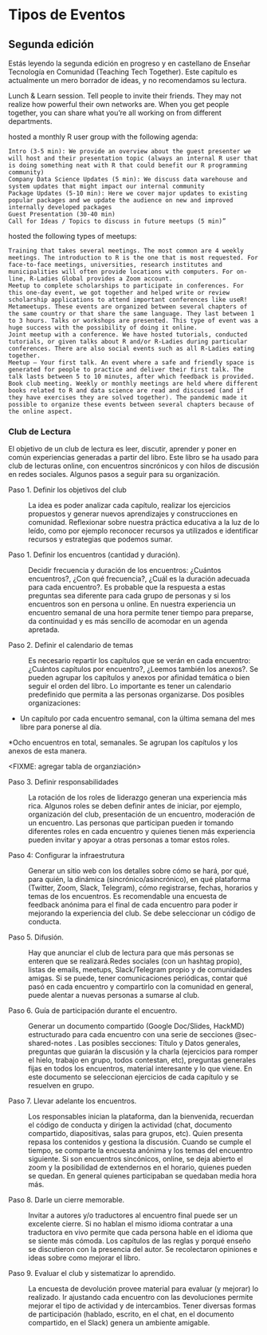 # Tipos de Eventos {#sec-events}

::: callout-warning
## Segunda edición

Estás leyendo la segunda edición en progreso y en castellano de Enseñar Tecnología en Comunidad (Teaching Tech Together). Este capítulo es actualmente un mero borrador de ideas, y no recomendamos su lectura.
:::

Lunch & Learn session. Tell people to invite their friends. They may not realize how powerful their own networks are. When you get people together, you can share what you're all working on from different departments.

hosted a monthly R user group with the following agenda:

    Intro (3-5 min): We provide an overview about the guest presenter we will host and their presentation topic (always an internal R user that is doing something neat with R that could benefit our R programming community)
    Company Data Science Updates (5 min): We discuss data warehouse and system updates that might impact our internal community
    Package Updates (5-10 min): Here we cover major updates to existing popular packages and we update the audience on new and improved internally developed packages
    Guest Presentation (30-40 min)
    Call for Ideas / Topics to discuss in future meetups (5 min)”

hosted the following types of meetups:

    Training that takes several meetings. The most common are 4 weekly meetings. The introduction to R is the one that is most requested. For face-to-face meetings, universities, research institutes and municipalities will often provide locations with computers. For on-line, R-Ladies Global provides a Zoom account.
    Meetup to complete scholarships to participate in conferences. For this one-day event, we got together and helped write or review scholarship applications to attend important conferences like useR! 
    Metameetups. These events are organized between several chapters of the same country or that share the same language. They last between 1 to 3 hours. Talks or workshops are presented. This type of event was a huge success with the possibility of doing it online.
    Joint meetup with a conference. We have hosted tutorials, conducted tutorials, or given talks about R and/or R-Ladies during particular conferences. There are also social events such as all R-Ladies eating together.
    Meetup – Your first talk. An event where a safe and friendly space is generated for people to practice and deliver their first talk. The talk lasts between 5 to 10 minutes, after which feedback is provided.
    Book club meeting. Weekly or monthly meetings are held where different books related to R and data science are read and discussed (and if they have exercises they are solved together). The pandemic made it possible to organize these events between several chapters because of the online aspect.

### Club de Lectura {#sec-events-bookclub}

El objetivo de un club de lectura es leer, discutir, aprender y poner en común experiencias generadas a partir del libro. Este libro se ha usado para club de lecturas online, con encuentros sincrónicos y con hilos de discusión en redes sociales. Algunos pasos a seguir para su organización.

Paso 1. Definir los objetivos del club

:   La idea es poder analizar cada capítulo, realizar los ejercicios propuestos y generar nuevos aprendizajes y construcciones en comunidad. Reflexionar sobre nuestra práctica educativa a la luz de lo leído, como por ejemplo reconocer recursos ya utilizados e identificar recursos y estrategias que podemos sumar.

Paso 1. Definir los encuentros (cantidad y duración).

:   Decidir frecuencia y duración de los encuentros: ¿Cuántos encuentros?, ¿Con qué frecuencia?, ¿Cuál es la duración adecuada para cada encuentro?. Es probable que la respuesta a estas preguntas sea diferente para cada grupo de personas y si los encuentros son en persona u online. En nuestra experiencia un encuentro semanal de una hora permite tener tiempo para preparse, da continuidad y es más sencillo de acomodar en un agenda apretada.

Paso 2. Definir el calendario de temas

:   Es necesario repartir los capítulos que se verán en cada encuentro: ¿Cuántos capítulos por encuentro?, ¿Leemos también los anexos?. Se pueden agrupar los capítulos y anexos por afinidad temática o bien seguir el orden del libro. Lo importante es tener un calendario predefinido que permita a las personas organizarse. Dos posibles organizaciones:

-   Un capítulo por cada encuentro semanal, con la última semana del mes libre para ponerse al día.

\*Ocho encuentros en total, semanales. Se agrupan los capítulos y los anexos de esta manera.

\<FIXME: agregar tabla de organziación\>

Paso 3. Definir responsabilidades

:   La rotación de los roles de liderazgo generan una experiencia más rica. Algunos roles se deben definir antes de iniciar, por ejemplo, organización del club, presentación de un encuentro, moderación de un encuentro. Las personas que participan pueden ir tomando diferentes roles en cada encuentro y quienes tienen más experiencia pueden invitar y apoyar a otras personas a tomar estos roles.

Paso 4: Configurar la infraestrutura

:   Generar un sitio web con los detalles sobre cómo se hará, por qué, para quién, la dinámica (sincrónico/asincrónico), en qué plataforma (Twitter, Zoom, Slack, Telegram), cómo registrarse, fechas, horarios y temas de los encuentros. Es recomendable una encuesta de feedback anónima para el final de cada encuentro para poder ir mejorando la experiencia del club. Se debe seleccionar un código de conducta.

Paso 5. Difusión.

:   Hay que anunciar el club de lectura para que más personas se enteren que se realizará.Redes sociales (con un hashtag propio), listas de emails, meetups, Slack/Telegram propio y de comunidades amigas. Si se puede, tener comunicaciones periódicas, contar qué pasó en cada encuentro y compartirlo con la comunidad en general, puede alentar a nuevas personas a sumarse al club.

Paso 6. Guía de participación durante el encuentro.

:   Generar un documento compartido (Google Doc/Slides, HackMD) estructurado para cada encuentro con una serie de secciones @sec-shared-notes <FIXME>. Las posibles secciones: Título y Datos generales, preguntas que guiarán la discusión y la charla (ejercicios para romper el hielo, trabajo en grupo, todos contestan, etc), preguntas generales fijas en todos los encuentros, material interesante y lo que viene. En este documento se seleccionan ejercicios de cada capítulo y se resuelven en grupo.

Paso 7. Llevar adelante los encuentros.

:   Los responsables inician la plataforma, dan la bienvenida, recuerdan el código de conducta y dirigen la actividad (chat, documento compartido, diapositivas, salas para grupos, etc). Quien presenta repasa los contenidos y gestiona la discusión. Cuando se cumple el tiempo, se comparte la encuesta anónima y los temas del encuentro siguiente. Si son encuentros sincónicos, online, se deja abierto el zoom y la posibilidad de extendernos en el horario, quienes pueden se quedan. En general quienes participaban se quedaban media hora más.

Paso 8. Darle un cierre memorable.

:   Invitar a autores y/o traductores al encuentro final puede ser un excelente cierre. Si no hablan el mismo idioma contratar a una traductora en vivo permite que cada persona hable en el idioma que se siente más cómoda. Los capítulos de las reglas y porqué enseño se discutieron con la presencia del autor. Se recolectaron opiniones e ideas sobre como mejorar el libro.

Paso 9. Evaluar el club y sistematizar lo aprendido.

:   La encuesta de devolución provee material para evaluar (y mejorar) lo realizado. Ir ajustando cada encuentro con las devoluciones permite mejorar el tipo de actividad y de intercambios. Tener diversas formas de participación (hablado, escrito, en el chat, en el documento compartido, en el Slack) genera un ambiente amigable.
